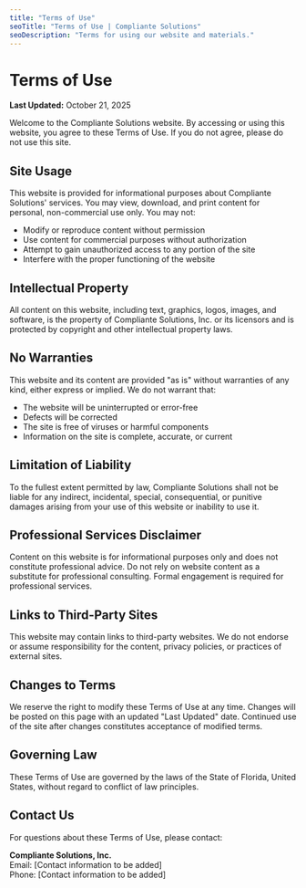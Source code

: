 ```yaml
---
title: "Terms of Use"
seoTitle: "Terms of Use | Compliante Solutions"
seoDescription: "Terms for using our website and materials."
---
```


# Terms of Use

**Last Updated:** October 21, 2025

Welcome to the Compliante Solutions website. By accessing or using this website, you agree to these Terms of Use. If you do not agree, please do not use this site.

## Site Usage

This website is provided for informational purposes about Compliante Solutions' services. You may view, download, and print content for personal, non-commercial use only. You may not:

- Modify or reproduce content without permission
- Use content for commercial purposes without authorization
- Attempt to gain unauthorized access to any portion of the site
- Interfere with the proper functioning of the website

## Intellectual Property

All content on this website, including text, graphics, logos, images, and software, is the property of Compliante Solutions, Inc. or its licensors and is protected by copyright and other intellectual property laws.

## No Warranties

This website and its content are provided "as is" without warranties of any kind, either express or implied. We do not warrant that:

- The website will be uninterrupted or error-free
- Defects will be corrected
- The site is free of viruses or harmful components
- Information on the site is complete, accurate, or current

## Limitation of Liability

To the fullest extent permitted by law, Compliante Solutions shall not be liable for any indirect, incidental, special, consequential, or punitive damages arising from your use of this website or inability to use it.

## Professional Services Disclaimer

Content on this website is for informational purposes only and does not constitute professional advice. Do not rely on website content as a substitute for professional consulting. Formal engagement is required for professional services.

## Links to Third-Party Sites

This website may contain links to third-party websites. We do not endorse or assume responsibility for the content, privacy policies, or practices of external sites.

## Changes to Terms

We reserve the right to modify these Terms of Use at any time. Changes will be posted on this page with an updated "Last Updated" date. Continued use of the site after changes constitutes acceptance of modified terms.

## Governing Law

These Terms of Use are governed by the laws of the State of Florida, United States, without regard to conflict of law principles.

## Contact Us

For questions about these Terms of Use, please contact:

**Compliante Solutions, Inc.**  
Email: [Contact information to be added]  
Phone: [Contact information to be added]
